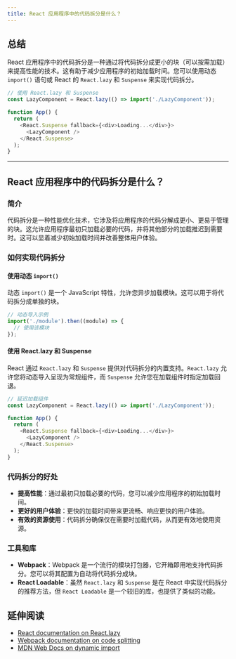 ```yaml
---
title: React 应用程序中的代码拆分是什么？
---
```


## 总结

React 应用程序中的代码拆分是一种通过将代码拆分成更小的块（可以按需加载）来提高性能的技术。这有助于减少应用程序的初始加载时间。您可以使用动态 `import()` 语句或 React 的 `React.lazy` 和 `Suspense` 来实现代码拆分。

```javascript
// 使用 React.lazy 和 Suspense
const LazyComponent = React.lazy(() => import('./LazyComponent'));

function App() {
  return (
    <React.Suspense fallback={<div>Loading...</div>}>
      <LazyComponent />
    </React.Suspense>
  );
}
```

***

## React 应用程序中的代码拆分是什么？

### 简介

代码拆分是一种性能优化技术，它涉及将应用程序的代码分解成更小、更易于管理的块。这允许应用程序最初只加载必要的代码，并将其他部分的加载推迟到需要时。这可以显着减少初始加载时间并改善整体用户体验。

### 如何实现代码拆分

#### 使用动态 `import()`

动态 `import()` 是一个 JavaScript 特性，允许您异步加载模块。这可以用于将代码拆分成单独的块。

```javascript
// 动态导入示例
import('./module').then((module) => {
  // 使用该模块
});
```

#### 使用 React.lazy 和 Suspense

React 通过 `React.lazy` 和 `Suspense` 提供对代码拆分的内置支持。`React.lazy` 允许您将动态导入呈现为常规组件，而 `Suspense` 允许您在加载组件时指定加载回退。

```javascript
// 延迟加载组件
const LazyComponent = React.lazy(() => import('./LazyComponent'));

function App() {
  return (
    <React.Suspense fallback={<div>Loading...</div>}>
      <LazyComponent />
    </React.Suspense>
  );
}
```

### 代码拆分的好处

* **提高性能**：通过最初只加载必要的代码，您可以减少应用程序的初始加载时间。
* **更好的用户体验**：更快的加载时间带来更流畅、响应更快的用户体验。
* **有效的资源使用**：代码拆分确保仅在需要时加载代码，从而更有效地使用资源。

### 工具和库

* **Webpack**：Webpack 是一个流行的模块打包器，它开箱即用地支持代码拆分。您可以将其配置为自动将代码拆分成块。
* **React Loadable**：虽然 `React.lazy` 和 `Suspense` 是在 React 中实现代码拆分的推荐方法，但 `React Loadable` 是一个较旧的库，也提供了类似的功能。

## 延伸阅读

* [React documentation on React.lazy](https://react.dev/reference/react/lazy)
* [Webpack documentation on code splitting](https://webpack.js.org/guides/code-splitting/)
* [MDN Web Docs on dynamic import](https://developer.mozilla.org/en-US/docs/Web/JavaScript/Reference/Statements/import#dynamic_imports)
